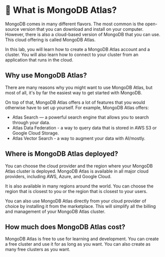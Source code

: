 # 📘 What is MongoDB Atlas?

MongoDB comes in many different flavors. The most common is the open-source version that you can download and install on your computer. However, there is also a cloud-based version of MongoDB that you can use. This cloud offering is called MongoDB Atlas.

In this lab, you will learn how to create a MongoDB Atlas account and a cluster. You will also learn how to connect to your cluster from an application that runs in the cloud.

## Why use MongoDB Atlas?

There are many reasons why you might want to use MongoDB Atlas, but most of all, it's by far the easiest way to get started with MongoDB.

On top of that, MongoDB Atlas offers a lot of features that you would otherwise have to set up yourself. For example, MongoDB Atlas offers:
* Atlas Search — a powerful search engine that allows you to search through your data.
* Atlas Data Federation - a way to query data that is stored in AWS S3 or Google Cloud Storage.
* Atlas Vector Search - a way to augment your data with AI/mostly.

## Where is MongoDB Atlas deployed?

You can choose the cloud provider and the region where your MongoDB Atlas cluster is deployed. MongoDB Atlas is available in all major cloud providers, including AWS, Azure, and Google Cloud.

It is also available in many regions around the world. You can choose the region that is closest to you or the region that is closest to your users.

You can also use MongoDB Atlas directly from your cloud provider of choice by installing it from the marketplace. This will simplify all the billing and management of your MongoDB Atlas cluster.

## How much does MongoDB Atlas cost?

MongoDB Atlas is free to use for learning and development. You can create a free cluster and use it for as long as you want. You can also create as many free clusters as you want.
